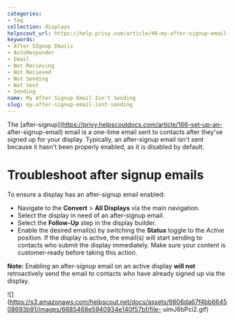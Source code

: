 ```yaml
---
categories:
- faq
collection: displays
helpscout_url: https://help.privy.com/article/40-my-after-signup-email-isnt-sending
keywords:
- After SIgnup Emails
- AutoResponder
- Email
- Not Recieving
- Not Recieved
- Not Sending
- Not Sent
- Sending
name: My After Signup Email Isn't Sending
slug: my-after-signup-email-isnt-sending
---
```

The [after-signup](https://privy.helpscoutdocs.com/article/166-set-up-an-
after-signup-email) email is a one-time email sent to contacts after they've
signed up for your display. Typically, an after-signup email isn't sent
because it hasn't been properly enabled, as it is disabled by default.

# Troubleshoot after signup emails

To ensure a display has an after-signup email enabled:

  * Navigate to the **Convert** > **All Displays** via the main navigation. 
  * Select the display in need of an after-signup email. 
  * Select the **Follow-Up** step in the display builder. 
  * Enable the desired email(s) by switching the **Status** toggle to the _Active_ position. If the display is active, the email(s) will start sending to contacts who submit the display immediately. Make sure your content is customer-ready before taking this action.

**Note:** Enabling an after-signup email on an active display **will not**
retroactively send the email to contacts who have already signed up via the
display.

![](https://s3.amazonaws.com/helpscout.net/docs/assets/6606da67f4bb664508693b91/images/6685468e5940934e140f57bf/file-
uimJ6bPci2.gif)

